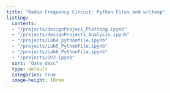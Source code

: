```yaml
---
title: "Radio Frequency Circuit: Python Files and writeup"
listing:
  contents:
  - "/projects/designProjec1_Plotting.ipynb"
  - "/projects/designProject1_Analysis.ipynb"
  - "/projects/Lab4_pythonfile.ipynb"
  - "/projects/Lab5_PythonFile.ipynb"
  - "/projects/Lab6_PythonFile.ipynb"
  - "/projects/DP2.ipynb"
  sort: "date desc"
  type: default
  categories: true
  image-height: 10rem
---
```


